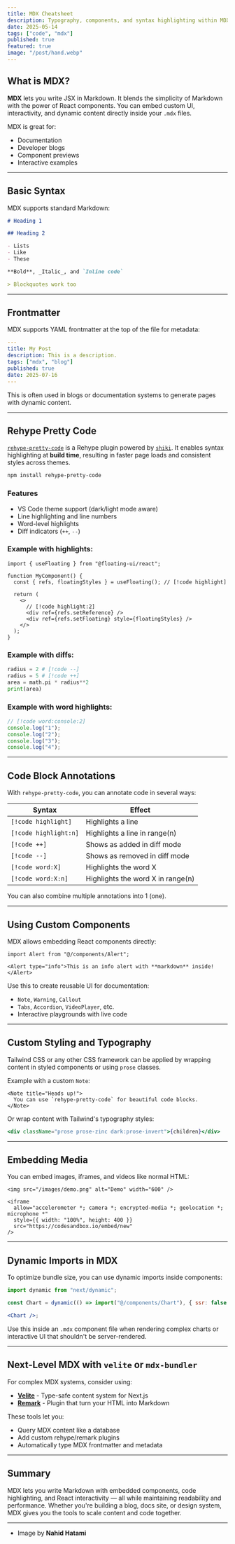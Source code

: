 ```yaml
---
title: MDX Cheatsheet
description: Typography, components, and syntax highlighting within MDX files.
date: 2025-05-14
tags: ["code", "mdx"]
published: true
featured: true
image: "/post/hand.webp"
---
```


## What is MDX?

**MDX** lets you write JSX in Markdown. It blends the simplicity of Markdown with the power of React components. You can embed custom UI, interactivity, and dynamic content directly inside your `.mdx` files.

MDX is great for:

- Documentation
- Developer blogs
- Component previews
- Interactive examples

---

## Basic Syntax

MDX supports standard Markdown:

```md
# Heading 1

## Heading 2

- Lists
- Like
- These

**Bold**, _Italic_, and `Inline code`

> Blockquotes work too
```

---

## Frontmatter

MDX supports YAML frontmatter at the top of the file for metadata:

```yaml
---
title: My Post
description: This is a description.
tags: ["mdx", "blog"]
published: true
date: 2025-07-16
---
```

This is often used in blogs or documentation systems to generate pages with dynamic content.

---

## Rehype Pretty Code

[`rehype-pretty-code`](https://github.com/atomiks/rehype-pretty-code) is a Rehype plugin powered by [`shiki`](https://github.com/shikijs/shiki). It enables syntax highlighting at **build time**, resulting in faster page loads and consistent styles across themes.

```bash
npm install rehype-pretty-code
```

### Features

- VS Code theme support (dark/light mode aware)
- Line highlighting and line numbers
- Word-level highlights
- Diff indicators (`++`, `--`)

### Example with highlights:

```tsx
import { useFloating } from "@floating-ui/react";

function MyComponent() {
  const { refs, floatingStyles } = useFloating(); // [!code highlight]

  return (
    <>
      // [!code highlight:2]
      <div ref={refs.setReference} />
      <div ref={refs.setFloating} style={floatingStyles} />
    </>
  );
}
```

### Example with diffs:

```py
radius = 2 # [!code --]
radius = 5 # [!code ++]
area = math.pi * radius**2
print(area)
```

### Example with word highlights:

```js
// [!code word:console:2]
console.log("1");
console.log("2");
console.log("3");
console.log("4");
```

---

## Code Block Annotations

With `rehype-pretty-code`, you can annotate code in several ways:

| Syntax                | Effect                            |
| --------------------- | --------------------------------- |
| `[!code highlight]`   | Highlights a line                 |
| `[!code highlight:n]` | Highlights a line in range(n)     |
| `[!code ++]`          | Shows as added in diff mode       |
| `[!code --]`          | Shows as removed in diff mode     |
| `[!code word:X]`      | Highlights the word X             |
| `[!code word:X:n]`    | Highlights the word X in range(n) |

You can also combine multiple annotations into 1 (one).

---

## Using Custom Components

MDX allows embedding React components directly:

```mdx
import Alert from "@/components/Alert";

<Alert type="info">This is an info alert with **markdown** inside!</Alert>
```

Use this to create reusable UI for documentation:

- `Note`, `Warning`, `Callout`
- `Tabs`, `Accordion`, `VideoPlayer`, etc.
- Interactive playgrounds with live code

---

## Custom Styling and Typography

Tailwind CSS or any other CSS framework can be applied by wrapping content in styled components or using `prose` classes.

Example with a custom `Note`:

```mdx
<Note title="Heads up!">
  You can use `rehype-pretty-code` for beautiful code blocks.
</Note>
```

Or wrap content with Tailwind's typography styles:

```jsx
<div className="prose prose-zinc dark:prose-invert">{children}</div>
```

---

## Embedding Media

You can embed images, iframes, and videos like normal HTML:

```mdx
<img src="/images/demo.png" alt="Demo" width="600" />

<iframe
  allow="accelerometer *; camera *; encrypted-media *; geolocation *; microphone *"
  style={{ width: "100%", height: 400 }}
  src="https://codesandbox.io/embed/new"
/>
```

---

## Dynamic Imports in MDX

To optimize bundle size, you can use dynamic imports inside components:

```jsx
import dynamic from "next/dynamic";

const Chart = dynamic(() => import("@/components/Chart"), { ssr: false });

<Chart />;
```

Use this inside an `.mdx` component file when rendering complex charts or interactive UI that shouldn't be server-rendered.

---

## Next-Level MDX with `velite` or `mdx-bundler`

For complex MDX systems, consider using:

- **[Velite](https://velite.js.org)** - Type-safe content system for Next.js
- **[Remark](https://npmjs.com/package/rehype-remark)** - Plugin that turn your HTML into Markdown

These tools let you:

- Query MDX content like a database
- Add custom rehype/remark plugins
- Automatically type MDX frontmatter and metadata

---

## Summary

MDX lets you write Markdown with embedded components, code highlighting, and React interactivity — all while maintaining readability and performance. Whether you're building a blog, docs site, or design system, MDX gives you the tools to scale content and code together.

---

- Image by **Nahid Hatami**
